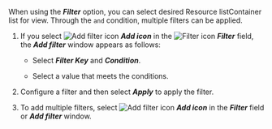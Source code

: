 When using the **_Filter_** option, you can select desired <InDoc pages="resource-node-list,resource-pod-list,resource-application-list">Resource list</InDoc><InDoc pages="resource-container-list">Container list</InDoc> for view. Through the `and` condition, multiple filters can be applied.

1. If you select ![Add filter icon](/img/ico-add.svg) **_Add icon_** in the ![Filter icon](/img/ico-filter.svg) **_Filter_** field, the **_Add filter_** window appears as follows:

   <ImgLang img='k8s-resource-container-list-add-filter.png' desc='Add Filter' />

   - Select **_Filter Key_** and **_Condition_**.

   - Select a value that meets the conditions.

2. Configure a filter and then select ***Apply*** to apply the filter.

3. To add multiple filters, select ![Add filter icon](/img/ico-add.svg) **_Add icon_** in the **_Filter_** field or **_Add filter_** window.
